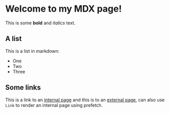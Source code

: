 
<main>

# Welcome to my MDX page!

This is some **bold** and _italics_ text.

## A list

This is a list in markdown: 

- One 
- Two 
- Three

## Some links

This is a link to an [internal page](docs/glossary) and this is to an [external page](https://eaudeweb.ro), 
can also use `Link` to render an <Link href='docs/glossary'>internal page</Link> using prefetch.

</main>